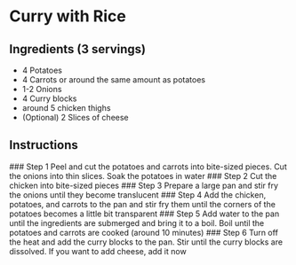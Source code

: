 
# Curry with Rice
## Ingredients (3 servings)
- 4 Potatoes
- 4 Carrots or around the same amount as potatoes
- 1-2 Onions
- 4 Curry blocks
- around 5 chicken thighs
- (Optional) 2 Slices of cheese

## Instructions
<Steps>
### Step 1
Peel and cut the potatoes and carrots into bite-sized pieces. Cut the onions into thin slices. Soak the potatoes in water
### Step 2
Cut the chicken into bite-sized pieces
### Step 3
Prepare a large pan and stir fry the onions until they become translucent
### Step 4
Add the chicken, potatoes, and carrots to the pan and stir fry them until the corners of the potatoes becomes a little bit transparent
### Step 5
Add water to the pan until the ingredients are submerged and bring it to a boil. Boil until the potatoes and carrots are cooked (around 10 minutes)
### Step 6
Turn off the heat and add the curry blocks to the pan. Stir until the curry blocks are dissolved. If you want to add cheese, add it now
</Steps>